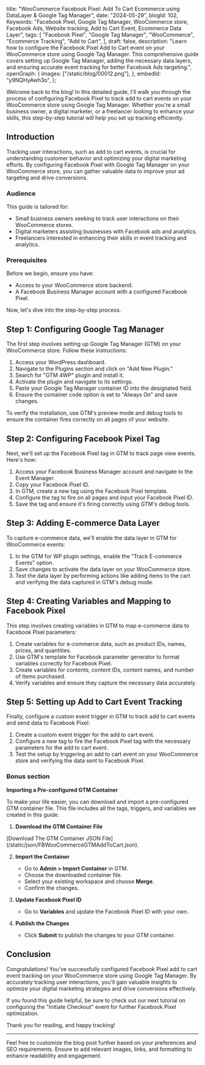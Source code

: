  title:
  "WooCommerce Facebook Pixel: Add To Cart Ecommerce using DataLayer & Google Tag Manager",
 date: "2024-05-29",
 blogId: 102,
 Keywords:
  "Facebook Pixel, Google Tag Manager, WooCommerce store, Facebook Ads, Website tracking, Add to Cart Event, Ecommerce Data Layer",
 tags: [
  "Facebook Pixel",
  "Google Tag Manager",
  "WooCommerce",
  "Ecommerce Tracking",
  "Add to Cart",
 ],
 draft: false,
 description:
  "Learn how to configure the Facebook Pixel Add to Cart event on your WooCommerce store using Google Tag Manager. This comprehensive guide covers setting up Google Tag Manager, adding the necessary data layers, and ensuring accurate event tracking for better Facebook Ads targeting.",
 openGraph: {
  images: ["/static/blog/00012.png"],
 },
 embedId: "y9NQHyAwh3o",
};

<BlogHeader metadata={metadata} />

Welcome back to the blog! In this detailed guide, I'll walk you through the process of configuring Facebook Pixel to track add to cart events on your WooCommerce store using Google Tag Manager. Whether you're a small business owner, a digital marketer, or a freelancer looking to enhance your skills, this step-by-step tutorial will help you set up tracking efficiently.

## Introduction

Tracking user interactions, such as add to cart events, is crucial for understanding customer behavior and optimizing your digital marketing efforts. By configuring Facebook Pixel with Google Tag Manager on your WooCommerce store, you can gather valuable data to improve your ad targeting and drive conversions.

### Audience

This guide is tailored for:

- Small business owners seeking to track user interactions on their WooCommerce stores.
- Digital marketers assisting businesses with Facebook ads and analytics.
- Freelancers interested in enhancing their skills in event tracking and analytics.

### Prerequisites

Before we begin, ensure you have:

- Access to your WooCommerce store backend.
- A Facebook Business Manager account with a configured Facebook Pixel.

Now, let's dive into the step-by-step process.

## Step 1: Configuring Google Tag Manager

The first step involves setting up Google Tag Manager (GTM) on your WooCommerce store. Follow these instructions:

1. Access your WordPress dashboard.
2. Navigate to the Plugins section and click on "Add New Plugin."
3. Search for "GTM 4WP" plugin and install it.
4. Activate the plugin and navigate to its settings.
5. Paste your Google Tag Manager container ID into the designated field.
6. Ensure the container code option is set to "Always On" and save changes.

To verify the installation, use GTM's preview mode and debug tools to ensure the container fires correctly on all pages of your website.

## Step 2: Configuring Facebook Pixel Tag

Next, we'll set up the Facebook Pixel tag in GTM to track page view events. Here's how:

1. Access your Facebook Business Manager account and navigate to the Event Manager.
2. Copy your Facebook Pixel ID.
3. In GTM, create a new tag using the Facebook Pixel template.
4. Configure the tag to fire on all pages and input your Facebook Pixel ID.
5. Save the tag and ensure it's firing correctly using GTM's debug tools.

## Step 3: Adding E-commerce Data Layer

To capture e-commerce data, we'll enable the data layer in GTM for WooCommerce events:

1. In the GTM for WP plugin settings, enable the "Track E-commerce Events" option.
2. Save changes to activate the data layer on your WooCommerce store.
3. Test the data layer by performing actions like adding items to the cart and verifying the data captured in GTM's debug mode.

## Step 4: Creating Variables and Mapping to Facebook Pixel

This step involves creating variables in GTM to map e-commerce data to Facebook Pixel parameters:

1. Create variables for e-commerce data, such as product IDs, names, prices, and quantities.
2. Use GTM's template for Facebook parameter generator to format variables correctly for Facebook Pixel.
3. Create variables for contents, content IDs, content names, and number of items purchased.
4. Verify variables and ensure they capture the necessary data accurately.

## Step 5: Setting up Add to Cart Event Tracking

Finally, configure a custom event trigger in GTM to track add to cart events and send data to Facebook Pixel:

1. Create a custom event trigger for the add to cart event.
2. Configure a new tag to fire the Facebook Pixel tag with the necessary parameters for the add to cart event.
3. Test the setup by triggering an add to cart event on your WooCommerce store and verifying the data sent to Facebook Pixel.

### Bonus section

**Importing a Pre-configured GTM Container**

To make your life easier, you can download and import a pre-configured GTM container file. This file includes all the tags, triggers, and variables we created in this guide.

1. **Download the GTM Container File**

<AuthenticatedLayout>
 [Download The GTM Container JSON
 File](/static/json/FBWooCommerceGTMAddToCart.json).
</AuthenticatedLayout>

2. **Import the Container**

   - Go to **Admin > Import Container** in GTM.
   - Choose the downloaded container file.
   - Select your existing workspace and choose **Merge**.
   - Confirm the changes.

3. **Update Facebook Pixel ID**

   - Go to **Variables** and update the Facebook Pixel ID with your own.

4. **Publish the Changes**
   - Click **Submit** to publish the changes to your GTM container.

## Conclusion

Congratulations! You've successfully configured Facebook Pixel add to cart event tracking on your WooCommerce store using Google Tag Manager. By accurately tracking user interactions, you'll gain valuable insights to optimize your digital marketing strategies and drive conversions effectively.

If you found this guide helpful, be sure to check out our next tutorial on configuring the "Initiate Checkout" event for further Facebook Pixel optimization.

Thank you for reading, and happy tracking!

---

Feel free to customize the blog post further based on your preferences and SEO requirements. Ensure to add relevant images, links, and formatting to enhance readability and engagement.
